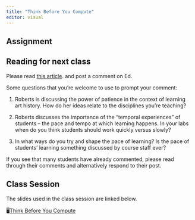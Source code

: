 ```yaml
---
title: "Think Before You Compute"
editor: visual
---
```


## Assignment

## Reading for next class

Please read [this article](https://www.harvardmagazine.com/2013/11/the-power-of-patience). and post a comment on Ed.

Some questions that you're welcome to use to prompt your comment:

1.  Roberts is discussing the power of patience in the context of learning art history. How do her ideas relate to the disciplines you're teaching?

2.  Roberts discusses the importance of the "temporal experiences" of students -- the pace and tempo at which learning happens. In your labs when do you think students should work quickly versus slowly?

3.  In what ways do you try and shape the pace of learning? Is the pace of students' learning something discussed by course staff ever?

If you see that many students have already commented, please read through their comments and alternatively respond to their post.

## Class Session

The slides used in the class session are linked below.

🖥[Think Before You Compute](../slides/think-before-you-compute-slides.qmd)
